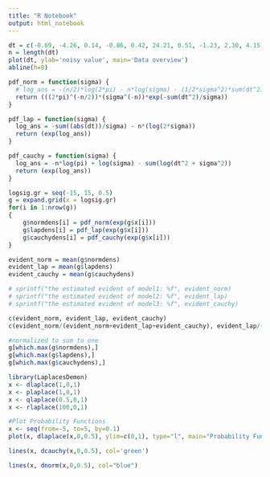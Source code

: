 ```yaml
---
title: "R Notebook"
output: html_notebook
---
```


```r
dt = c(-0.69, -4.26, 0.14, -0.86, 0.42, 24.21, 0.51, -1.23, 2.30, 4.15)
n = length(dt)
plot(dt, ylab='noisy value', main='Data overview')
abline(h=0)
```

```r
pdf_norm = function(sigma) {
  # log_ans = -(n/2)*log(2*pi) - n*log(sigma) - (1/2*sigma^2)*sum(dt^2)
  return (((2*pi)^(-n/2))*(sigma^(-n))*exp(-sum(dt^2)/sigma))
}

pdf_lap = function(sigma) {
  log_ans = -sum((abs(dt))/sigma) - n*(log(2*sigma))
  return (exp(log_ans))
}

pdf_cauchy = function(sigma) {
  log_ans = -n*log(pi) + log(sigma) - sum(log(dt^2 + sigma^2))
  return (exp(log_ans))
}
```

```r
logsig.gr = seq(-15, 15, 0.5)
g = expand.grid(x = logsig.gr)
for(i in 1:nrow(g))
{
    g$normdens[i] = pdf_norm(exp(g$x[i]))
    g$lapdens[i] = pdf_lap(exp(g$x[i]))
    g$cauchydens[i] = pdf_cauchy(exp(g$x[i]))
}

evident_norm = mean(g$normdens)
evident_lap = mean(g$lapdens)
evident_cauchy = mean(g$cauchydens)

# sprintf("the estimated evident of model1: %f", evident_norm)
# sprintf("the estimated evident of model2: %f", evident_lap)
# sprintf("the estimated evident of model3: %f", evident_cauchy)

c(evident_norm, evident_lap, evident_cauchy)
c(evident_norm/(evident_norm+evident_lap+evident_cauchy), evident_lap/(evident_norm+evident_lap+evident_cauchy), evident_cauchy/(evident_norm+evident_lap+evident_cauchy))
```
```r
#normalized to sum to one
g[which.max(g$normdens),]
g[which.max(g$lapdens),]
g[which.max(g$cauchydens),]
```
```r
library(LaplacesDemon)
x <- dlaplace(1,0,1)
x <- plaplace(1,0,1)
x <- qlaplace(0.5,0,1)
x <- rlaplace(100,0,1)

#Plot Probability Functions
x <- seq(from=-5, to=5, by=0.1)
plot(x, dlaplace(x,0,0.5), ylim=c(0,1), type="l", main="Probability Functions of Norm(blue), Laplace(red) and Cauchy(green)", ylab="density", col="red")

lines(x, dcauchy(x,0,0.5), col='green')

lines(x, dnorm(x,0,0.5), col="blue")
```













